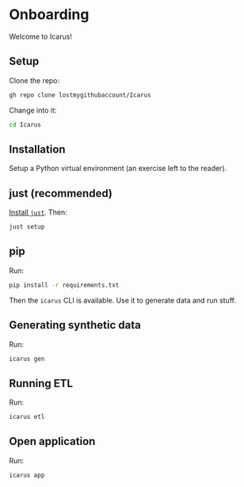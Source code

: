 # Onboarding

Welcome to Icarus!

## Setup

Clone the repo:

```bash
gh repo clone lostmygithubaccount/Icarus
```

Change into it:
    
```bash
cd Icarus
```

## Installation

Setup a Python virtual environment (an exercise left to the reader).

::: {.panel-tabset}

## just (recommended)

[Install `just`](https://github.com/casey/just). Then:

```bash
just setup
```

## pip

Run:

```bash
pip install -r requirements.txt
```

:::

Then the `icarus` CLI is available. Use it to generate data and run stuff.

## Generating synthetic data

Run:

```bash
icarus gen
```

## Running ETL

Run:

```bash
icarus etl
```

## Open application

Run:

```bash
icarus app
```
